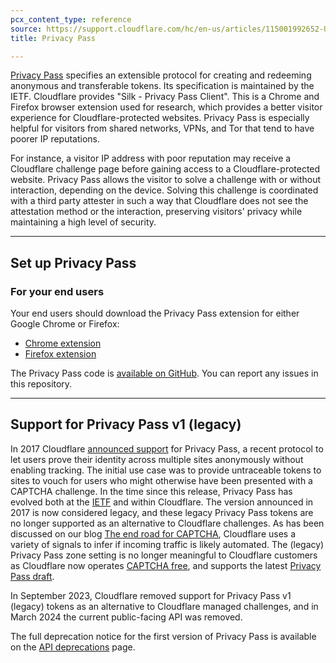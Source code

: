 ```yaml
---
pcx_content_type: reference
source: https://support.cloudflare.com/hc/en-us/articles/115001992652-Using-Privacy-Pass-with-Cloudflare
title: Privacy Pass

---
```


[Privacy Pass](https://datatracker.ietf.org/wg/privacypass/about/) specifies an extensible protocol for creating and redeeming anonymous and transferable tokens. Its specification is maintained by the IETF.
Cloudflare provides "Silk - Privacy Pass Client". This is a Chrome and Firefox browser extension used for research, which provides a better visitor experience for Cloudflare-protected websites. Privacy Pass is especially helpful for visitors from shared networks, VPNs, and Tor that tend to have poorer IP reputations.

For instance, a visitor IP address with poor reputation may receive a Cloudflare challenge page before gaining access to a Cloudflare-protected website. Privacy Pass allows the visitor to solve a challenge with or without interaction, depending on the device. Solving this challenge is coordinated with a third party attester in such a way that Cloudflare does not see the attestation method or the interaction, preserving visitors' privacy while maintaining a high level of security.

***

## Set up Privacy Pass

### For your end users

Your end users should download the Privacy Pass extension for either Google Chrome or Firefox:

* [Chrome extension](https://chrome.google.com/webstore/detail/privacy-pass/ajhmfdgkijocedmfjonnpjfojldioehi)
* [Firefox extension](https://addons.mozilla.org/en-US/firefox/addon/privacy-pass/)

The Privacy Pass code is [available on GitHub](https://github.com/cloudflare/pp-browser-extension). You can report any issues in this repository.

***

## Support for Privacy Pass v1 (legacy)

In 2017 Cloudflare [announced support](https://blog.cloudflare.com/cloudflare-supports-privacy-pass/) for Privacy Pass, a recent protocol to let users prove their identity across multiple sites anonymously without enabling tracking. The initial use case was to provide untraceable tokens to sites to vouch for users who might otherwise have been presented with a CAPTCHA challenge. In the time since this release, Privacy Pass has evolved both at the [IETF](https://datatracker.ietf.org/wg/privacypass/documents/) and within Cloudflare. The version announced in 2017 is now considered legacy, and these legacy Privacy Pass tokens are no longer supported as an alternative to Cloudflare challenges. As has been discussed on our blog [The end road for CAPTCHA](https://blog.cloudflare.com/end-cloudflare-captcha/), Cloudflare uses a variety of signals to infer if incoming traffic is likely automated. The (legacy) Privacy Pass zone setting is no longer meaningful to Cloudflare customers as Cloudflare now operates [CAPTCHA free](https://blog.cloudflare.com/turnstile-ga/), and supports the latest [Privacy Pass draft](https://blog.cloudflare.com/eliminating-captchas-on-iphones-and-macs-using-new-standard/).

In September 2023, Cloudflare removed support for Privacy Pass v1 (legacy) tokens as an alternative to Cloudflare managed challenges, and in March 2024 the current public-facing API was removed.

The full deprecation notice for the first version of Privacy Pass is available on the [API deprecations](/fundamentals/api/reference/deprecations/#2024-03-31) page.
